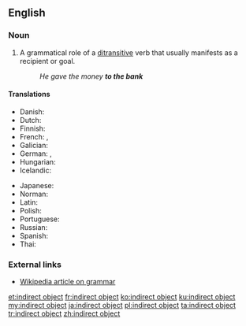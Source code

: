 {{also|indirect-object}}
==English==
{{wikipedia}}

===Noun===
{{en-noun}}

# {{lb|en|grammar}} A grammatical role of a [[ditransitive]] verb that usually manifests as a recipient or goal.
#: ''He gave the money '''to the bank'''''

====Translations====
{{trans-top|grammatical term}}
* Danish: {{t|da|hensynsled|n}}
* Dutch: {{t+|nl|meewerkend voorwerp|n}}
* Finnish: {{t|fi|epäsuora objekti}}
* French: {{t|fr|complément d'object indirect|m}}, {{t|fr|C.O.I.|m}}
* Galician: {{t|gl|obxecto indirecto|m}}
* German: {{t+|de|Dativobjekt|n}}, {{t+|de|indirektes Objekt|n}}
* Hungarian: {{t+|hu|részeshatározó}}
* Icelandic: {{t|is|óbeint andlag|n}}
{{trans-mid}}
* Japanese: {{t|ja|間接目的語|tr=かくせつもくてきご, kansetsu mokutekigo|sc=Jpan}}
* Norman: {{t|nrf|objet îndirect|m}}
* Latin: {{t|la|res obliqua|f}}
* Polish: {{t|pl|dopełnienie dalsze|n}}
* Portuguese: {{t+|pt|objeto indireto|m}}
* Russian: {{t|ru|ко́свенное дополне́ние|n}}
* Spanish: {{t|es|complemento indirecto|m}}
* Thai: {{t|th|กรรมรอง}}
{{trans-bottom}}

===External links===
* [[w:grammar|Wikipedia article on grammar]]

[[et:indirect object]]
[[fr:indirect object]]
[[ko:indirect object]]
[[ku:indirect object]]
[[my:indirect object]]
[[ja:indirect object]]
[[pl:indirect object]]
[[ta:indirect object]]
[[tr:indirect object]]
[[zh:indirect object]]